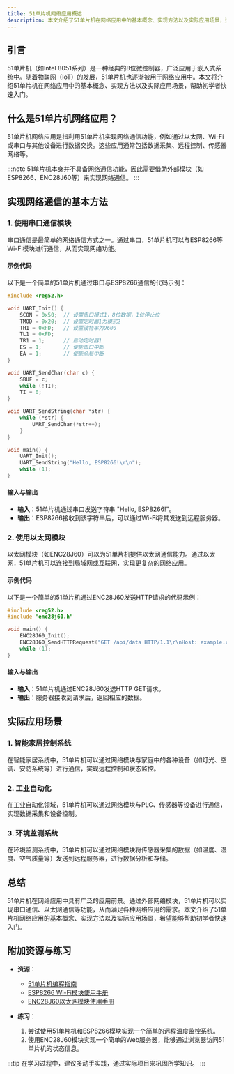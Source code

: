 ```yaml
---
title: 51单片机网络应用概述
description: 本文介绍了51单片机在网络应用中的基本概念、实现方法以及实际应用场景，适合初学者快速入门。
---
```


## 引言

51单片机（如Intel 8051系列）是一种经典的8位微控制器，广泛应用于嵌入式系统中。随着物联网（IoT）的发展，51单片机也逐渐被用于网络应用中。本文将介绍51单片机在网络应用中的基本概念、实现方法以及实际应用场景，帮助初学者快速入门。

## 什么是51单片机网络应用？

51单片机网络应用是指利用51单片机实现网络通信功能，例如通过以太网、Wi-Fi或串口与其他设备进行数据交换。这些应用通常包括数据采集、远程控制、传感器网络等。

:::note
51单片机本身并不具备网络通信功能，因此需要借助外部模块（如ESP8266、ENC28J60等）来实现网络通信。
:::

## 实现网络通信的基本方法

### 1. 使用串口通信模块

串口通信是最简单的网络通信方式之一。通过串口，51单片机可以与ESP8266等Wi-Fi模块进行通信，从而实现网络功能。

#### 示例代码

以下是一个简单的51单片机通过串口与ESP8266通信的代码示例：

```c
#include <reg52.h>

void UART_Init() {
    SCON = 0x50;  // 设置串口模式1，8位数据，1位停止位
    TMOD = 0x20;  // 设置定时器1为模式2
    TH1 = 0xFD;   // 设置波特率为9600
    TL1 = 0xFD;
    TR1 = 1;      // 启动定时器1
    ES = 1;       // 使能串口中断
    EA = 1;       // 使能全局中断
}

void UART_SendChar(char c) {
    SBUF = c;
    while (!TI);
    TI = 0;
}

void UART_SendString(char *str) {
    while (*str) {
        UART_SendChar(*str++);
    }
}

void main() {
    UART_Init();
    UART_SendString("Hello, ESP8266!\r\n");
    while (1);
}
```

#### 输入与输出

- **输入**：51单片机通过串口发送字符串 "Hello, ESP8266!"。
- **输出**：ESP8266接收到该字符串后，可以通过Wi-Fi将其发送到远程服务器。

### 2. 使用以太网模块

以太网模块（如ENC28J60）可以为51单片机提供以太网通信能力。通过以太网，51单片机可以连接到局域网或互联网，实现更复杂的网络应用。

#### 示例代码

以下是一个简单的51单片机通过ENC28J60发送HTTP请求的代码示例：

```c
#include <reg52.h>
#include "enc28j60.h"

void main() {
    ENC28J60_Init();
    ENC28J60_SendHTTPRequest("GET /api/data HTTP/1.1\r\nHost: example.com\r\n\r\n");
    while (1);
}
```

#### 输入与输出

- **输入**：51单片机通过ENC28J60发送HTTP GET请求。
- **输出**：服务器接收到请求后，返回相应的数据。

## 实际应用场景

### 1. 智能家居控制系统

在智能家居系统中，51单片机可以通过网络模块与家庭中的各种设备（如灯光、空调、安防系统等）进行通信，实现远程控制和状态监控。

### 2. 工业自动化

在工业自动化领域，51单片机可以通过网络模块与PLC、传感器等设备进行通信，实现数据采集和设备控制。

### 3. 环境监测系统

在环境监测系统中，51单片机可以通过网络模块将传感器采集的数据（如温度、湿度、空气质量等）发送到远程服务器，进行数据分析和存储。

## 总结

51单片机在网络应用中具有广泛的应用前景。通过外部网络模块，51单片机可以实现串口通信、以太网通信等功能，从而满足各种网络应用的需求。本文介绍了51单片机网络应用的基本概念、实现方法以及实际应用场景，希望能够帮助初学者快速入门。

## 附加资源与练习

- **资源**：
  - [51单片机编程指南](https://example.com/51-guide)
  - [ESP8266 Wi-Fi模块使用手册](https://example.com/esp8266-manual)
  - [ENC28J60以太网模块使用手册](https://example.com/enc28j60-manual)

- **练习**：
  1. 尝试使用51单片机和ESP8266模块实现一个简单的远程温度监控系统。
  2. 使用ENC28J60模块实现一个简单的Web服务器，能够通过浏览器访问51单片机的状态信息。

:::tip
在学习过程中，建议多动手实践，通过实际项目来巩固所学知识。
:::